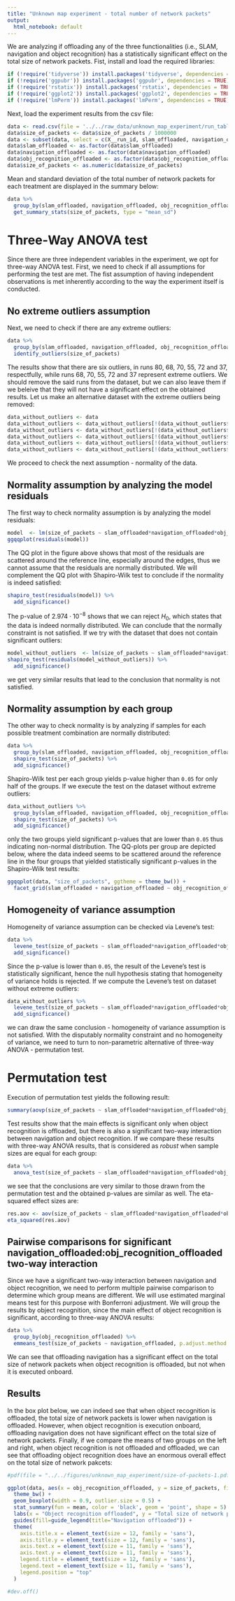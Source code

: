 ```yaml
---
title: "Unknown map experiment - total number of network packets"
output:
  html_notebook: default
---
```


We are analyzing if offloading any of the three functionalities (i.e., SLAM, navigation and object recognition) has a statistically significant effect on the total size of network packets. Fist, install and load the required libraries:
```r
if (!require('tidyverse')) install.packages('tidyverse', dependencies = TRUE); library('tidyverse')
if (!require('ggpubr')) install.packages('ggpubr', dependencies = TRUE); library('ggpubr')
if (!require('rstatix')) install.packages('rstatix', dependencies = TRUE); library('rstatix')
if (!require('ggplot2')) install.packages('ggplot2', dependencies = TRUE); library('ggplot2')
if (!require('lmPerm')) install.packages('lmPerm', dependencies = TRUE); library('lmPerm')
```

Next, load the experiment results from the csv file:
```r
data <- read.csv(file = '../../raw_data/unknown_map_experiment/run_table.csv')
data$size_of_packets <- data$size_of_packets / 1000000
data <- subset(data, select = c(X__run_id, slam_offloaded, navigation_offloaded, obj_recognition_offloaded, size_of_packets))
data$slam_offloaded <- as.factor(data$slam_offloaded)
data$navigation_offloaded <- as.factor(data$navigation_offloaded)
data$obj_recognition_offloaded <- as.factor(data$obj_recognition_offloaded)
data$size_of_packets <- as.numeric(data$size_of_packets)
```

Mean and standard deviation of the total number of network packets for each treatment are displayed in the summary below:
```r
data %>%
  group_by(slam_offloaded, navigation_offloaded, obj_recognition_offloaded) %>%
  get_summary_stats(size_of_packets, type = "mean_sd")
```

# Three-Way ANOVA test

Since there are three independent variables in the experiment, we opt for three-way ANOVA test. First, we need to check if all assumptions for performing the test are met. The fist assumption of having independent observations is met inherently according to the way the experiment itself is conducted. 

## No extreme outliers assumption

Next, we need to check if there are any extreme outliers:

```r
data %>%
  group_by(slam_offloaded, navigation_offloaded, obj_recognition_offloaded) %>%
  identify_outliers(size_of_packets)
```

The results show that there are six outliers, in runs 80, 68, 70, 55, 72 and 37, respectfully, while runs 68, 70, 55, 72 and 37 represent extreme outliers. We should remove the said runs from the dataset, but we can also leave them if we beleive that they will not have a significant effect on the obtained results. Let us make an alternative dataset with the extreme outliers being removed:

```r
data_without_outliers <- data
data_without_outliers <- data_without_outliers[!(data_without_outliers$X__run_id == 'run_60'),]
data_without_outliers <- data_without_outliers[!(data_without_outliers$X__run_id == 'run_70'),]
data_without_outliers <- data_without_outliers[!(data_without_outliers$X__run_id == 'run_55'),]
data_without_outliers <- data_without_outliers[!(data_without_outliers$X__run_id == 'run_72'),]
data_without_outliers <- data_without_outliers[!(data_without_outliers$X__run_id == 'run_37'),]

```

We proceed to check the next assumption - normality of the data. 

## Normality assumption by analyzing the model residuals

The first way to check normality assumption is by analyzing the model residuals:

```r
model  <- lm(size_of_packets ~ slam_offloaded*navigation_offloaded*obj_recognition_offloaded, data = data)
ggqqplot(residuals(model))
```

The QQ plot in the figure above shows that most of the residuals are scattered around the reference line, especially around the edges, thus we cannot assume that the residuals are normally distributed. We will complement the QQ plot with Shapiro-Wilk test to conclude if the normality is indeed satisfied:
```r
shapiro_test(residuals(model)) %>%
  add_significance()
```
The p-value of $2.974 \cdot 10^{-8}$ shows that we can reject $H_0$, which states that the data is indeed normally distributed. We can conclude that the normally constraint is not satisfied. If we try with the dataset that does not contain significant outliers:
```r
model_without_outliers  <- lm(size_of_packets ~ slam_offloaded*navigation_offloaded*obj_recognition_offloaded, data = data_without_outliers)
shapiro_test(residuals(model_without_outliers)) %>%
  add_significance()
```
we get very similar results that lead to the conclusion that normality is not satisfied.

## Normality assumption by each group

The other way to check normality is by analyzing if samples for each possible treatment combination are normally distributed:
```r
data %>%
  group_by(slam_offloaded, navigation_offloaded, obj_recognition_offloaded) %>%
  shapiro_test(size_of_packets) %>%
  add_significance()
```

Shapiro-Wilk test per each group yields p-value higher than `0.05` for only half of the groups. If we execute the test on the dataset without extreme outliers:
```r
data_without_outliers %>%
  group_by(slam_offloaded, navigation_offloaded, obj_recognition_offloaded) %>%
  shapiro_test(size_of_packets) %>%
  add_significance()
```
only the two groups yield significant p-values that are lower than `0.05` thus indicating non-normal distribution. The QQ-plots per group are depicted below, where the data indeed seems to be scattered around the reference line in the four groups that yielded statistically significant p-values in the Shapiro-Wilk test results:

```r
ggqqplot(data, "size_of_packets", ggtheme = theme_bw()) +
  facet_grid(slam_offloaded + navigation_offloaded ~ obj_recognition_offloaded, labeller = "label_both")
```

## Homogeneity of variance assumption

Homogeneity of variance assumption can be checked via Levene’s test:

```r
data %>% 
  levene_test(size_of_packets ~ slam_offloaded*navigation_offloaded*obj_recognition_offloaded) %>%
  add_significance()
```
Since the p-value is lower than `0.05`, the result of the Levene's test is statistically significant, hence the null hypothesis stating that homogeneity of variance holds is rejected. If we compute the Levene's test on dataset without extreme outliers:
```r
data_without_outliers %>% 
  levene_test(size_of_packets ~ slam_offloaded*navigation_offloaded*obj_recognition_offloaded) %>%
  add_significance()
```
we can draw the same conclusion - homogeneity of variance assumption is not satisfied. With the disputably normality constraint and no homogeneity of variance, we need to turn to non-parametric alternative of three-way ANOVA - permutation test.

# Permutation test

Execution of permutation test yields the following result:
```r
summary(aovp(size_of_packets ~ slam_offloaded*navigation_offloaded*obj_recognition_offloaded, data = data, perm="Prob", maxIter=500000, nCycle=100, Ca=0.001))
```
Test results show that the main effects is significant only when object recognition is offloaded, but there is also a significant two-way interaction between navigation and object recognition. If we compare these results with three-way ANOVA results, that is considered as _robust_ when sample sizes are equal for each group:
```r
data %>% 
  anova_test(size_of_packets ~ slam_offloaded*navigation_offloaded*obj_recognition_offloaded)

```
we see that the conclusions are very similar to those drawn from the permutation test and the obtained p-values are similar as well. The eta-squared effect sizes are:
```r
res.aov <- aov(size_of_packets ~ slam_offloaded*navigation_offloaded*obj_recognition_offloaded, data = data)
eta_squared(res.aov)
```

## Pairwise comparisons for significant navigation_offloaded:obj_recognition_offloaded two-way interaction 

Since we have a significant two-way interaction between navigation and object recognition, we need to perform multiple pairwise comparison to determine which group means are different. We will use estimated marginal means test for this purpose with Bonferroni adjustment. We will group the results by object recognition, since the main effect of object recognition is significant, according to three-way ANOVA results:
```r
data %>% 
  group_by(obj_recognition_offloaded) %>%
  emmeans_test(size_of_packets ~ navigation_offloaded, p.adjust.method = "bonferroni", detailed = TRUE)
```
We can see that offloading navigation has a significant effect on the total size of network packets when object recognition is offloaded, but not when it is executed onboard.

## Results

In the box plot below, we can indeed see that when object recognition is offloaded, the total size of network packets is lower when navigation is offloaded. However, when object recognition is execution onboard, offloading navigation does not have significant effect on the total size of network packets. Finally, if we compare the means of two groups on the left and right, when object recognition is not offloaded and offloaded, we can see that offloading object recognition does have an enormous overall effect on the total size of network pakcets:
```r
#pdf(file = "../../figures/unknown_map_experiment/size-of-packets-1.pdf")

ggplot(data, aes(x = obj_recognition_offloaded, y = size_of_packets, fill = navigation_offloaded)) +
  theme_bw() + 
  geom_boxplot(width = 0.9, outlier.size = 0.5) + 
  stat_summary(fun = mean, color = 'black', geom = 'point', shape = 5) +
  labs(x = "Object recognition offloaded", y = "Total size of network packets (MB)") +
  guides(fill=guide_legend(title="Navigation offloaded")) +
  theme(
    axis.title.x = element_text(size = 12, family = 'sans'),
    axis.title.y = element_text(size = 12, family = 'sans'),
    axis.text.x = element_text(size = 11, family = 'sans'),
    axis.text.y = element_text(size = 11, family = 'sans'),
    legend.title = element_text(size = 12, family = 'sans'),
    legend.text = element_text(size = 11, family = 'sans'),
    legend.position = "top"
  )

#dev.off()
```
